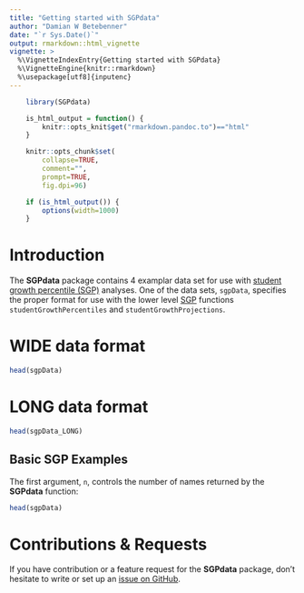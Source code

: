 ```yaml
---
title: "Getting started with SGPdata"
author: "Damian W Betebenner"
date: "`r Sys.Date()`"
output: rmarkdown::html_vignette
vignette: >
  %\VignetteIndexEntry{Getting started with SGPdata}
  %\VignetteEngine{knitr::rmarkdown}
  %\usepackage[utf8]{inputenc}
---
```


```r
    library(SGPdata)

    is_html_output = function() {
        knitr::opts_knit$get("rmarkdown.pandoc.to")=="html"
    }

    knitr::opts_chunk$set(
        collapse=TRUE,
        comment="",
        prompt=TRUE,
        fig.dpi=96)

    if (is_html_output()) {
        options(width=1000)
    }
```

# Introduction

The **SGPdata** package contains 4 examplar data set for use with [student growth percentile (SGP)](https://sgp.io) analyses.
One of the data sets, `sgpData`, specifies the proper format for use with the lower level [SGP](https://sgp.io) functions
`studentGrowthPercentiles` and `studentGrowthProjections`.


# WIDE data format

```r
head(sgpData)
```


# LONG data format


```r
head(sgpData_LONG)
```

## Basic SGP Examples

The first argument, `n`, controls the number of names returned by the **SGPdata** function:

```r
head(sgpData)
```



# Contributions & Requests

If you have contribution or a feature request for the **SGPdata** package, don't hesitate to write or set up an [issue on GitHub](https://github.com/CenterForAssessment/SGPdata/issues).

